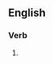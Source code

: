==English==

===Verb===
{{head|en|present participle}}

# {{present participle of|wive|lang=en|nocat=1}}